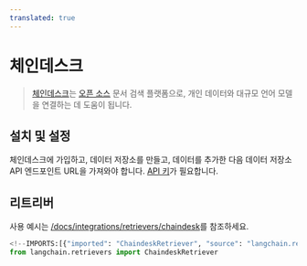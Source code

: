 ```yaml
---
translated: true
---
```


# 체인데스크

>[체인데스크](https://chaindesk.ai)는 [오픈 소스](https://github.com/gmpetrov/databerry) 문서 검색 플랫폼으로, 개인 데이터와 대규모 언어 모델을 연결하는 데 도움이 됩니다.

## 설치 및 설정

체인데스크에 가입하고, 데이터 저장소를 만들고, 데이터를 추가한 다음 데이터 저장소 API 엔드포인트 URL을 가져와야 합니다.
[API 키](https://docs.chaindesk.ai/api-reference/authentication)가 필요합니다.

## 리트리버

사용 예시는 [/docs/integrations/retrievers/chaindesk](/docs/integrations/retrievers/chaindesk)를 참조하세요.

```python
<!--IMPORTS:[{"imported": "ChaindeskRetriever", "source": "langchain.retrievers", "docs": "https://api.python.langchain.com/en/latest/retrievers/langchain_community.retrievers.chaindesk.ChaindeskRetriever.html", "title": "Chaindesk"}]-->
from langchain.retrievers import ChaindeskRetriever
```
